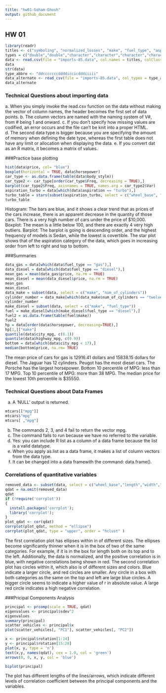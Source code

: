 ```yaml
---
title: "hw01-Soham-Ghosh"
output: github_document
---
```


## HW 01

```r
library(readr)
titles <- c("symboling", "normalized_losses", "make", "fuel_type", "aspiration", "num_of_doors", "body_style", "drive_wheels","engine_location","wheel_base","length","width","height","curb_weight","enginge_type", "num_of_cylinders","engine_size","fuel_system", "bore", "stroke","compression_ratio","horsepower","peak_rpm","city_mpg","highway_mpg","price")
types = c("double","double","character","character","character","character","character","character","character", "double","double","double","double","integer","character","character","integer","character","double","double","double","integer","integer","integer","integer","integer")
data <- read.csv(file = "imports-85.data", col.names = titles, colClasses = types, header = FALSE, na = "?")
data
str(data)
type_abbre <- "ddcccccccddddiccicdddiiiii"
data_alternate <- read_csv(file = "imports-85.data", col_types = type_abbre, na = "?", col_names = types)
data_alternate
```

### Technical Questions about importing data
<enter>
a. When you simply invoke the read.csv function on the data without making the vector of column names, the header becomes the first set of data points.
<enter>
b. The column vectors are named with the naming system of V#, from # being 1 and onward.
<enter>
c. If you don't specify how missing values are codified, an error occurs and the file can't be knit into a proper HTML.
<enter>
d. The second data type is bigger because you are specifying the amount of memory when defining the date type, whereas the first table does not have any limit or allocation when displaying the data.
<enter>
e. If you convert dat as an R matrix, it becomes a matrix of values.

###Practice base plotting
```r
hist(data$price, col= "blue")
boxplot(horizontal = TRUE, data$horsepower)
car_type <- as.data.frame(table(data$body_style))
car_type2 <- car_type[order(car_type$Freq, decreasing = TRUE),]
barplot(car_type2$Freq, axisnames = TRUE, names.arg = car_type2$Var)
aspiration_turbo = data[which(data$aspiration == "turbo"),]
turbo_table = stars(subset(aspiration_turbo, select = c("wheel_base", "length", "width", "height", "price")))
turbo_table
```
Histogram: The bars are blue, and it shows a clear trend that as prices of the cars increase, there is an apparent decrease in the quantity of those cars. There is a very high number of cars under the price of $10,000.
<enter>
Boxplot: The mean is a little below 100, and there are exactly 4 very high outliers.
<enter>
Barplot: The barplot is going is descending order, and the highest frequency of models is Sedan, while the lowest is covertible.
<enter>
The star plot shows that of the aspiration category of the data, which goes in increasing order from left to right and top to bottom. 

###Summaries
```r
data_gas = data[which(data$fuel_type == "gas"),]
data_diesel = data[which(data$fuel_type == "diesel"),]
mean_gas = mean(data_gas$price, na.rm = TRUE)
mean_diesel = mean(data_diesel$price, na.rm = TRUE)
mean_gas
mean_diesel
data_make = subset(data, select = c("make", "num_of_cylinders"))
cylinder_number = data_make[which(data_make$num_of_cylinders == "twelve"),]
cylinder_number
make_diesel = subset(data, select = c("make", "fuel_type"))
fuel = make_diesel[which(make_diesel$fuel_type == "diesel"),]
fuel2 = as.data.frame(table(fuel$make))
fuel2
hp = data[order(data$horsepower, decreasing=TRUE),]
hp[1,]["make"]
quantile(data$city_mpg, c(0.1))
quantile(data$highway_mpg, c(0.9))
bottom = data[which(data$city_mpg < 17),]
median(bottom$price, na.rm= TRUE)
```

The mean price of cars for gas is 12916.41 dollars and 15838.15 dollars for diesel.
<enter> 
The Jaguar has 12 cylinders.
<enter> 
Peugot has the most diesel cars.
<enter> 
The Porsche has the largest horsepower.
<enter> 
Bottom 10 percentile of MPG: less than 17 MPG.
<enter> 
Top 10 percentile of MPG: more than 38 MPG.
<enter> 
The median price for the lowest 10th percentile is $35550.

### Technical Questions about Data Frames
a. A 'NULL' output is returned.
```r
mtcars[["mpg"]]
mtcars$"mpg"
mtcars[ ,"mpg"]
```
b. The commands 2, 3, and 4 fail to return the vector mpg. 
c. The command fails to run because we have no referred to the variable.
d. Yes: you can include R list as a column of a data frame because the list is a valid datatype.
e. When you apply as.list as a data frame, it makes a list of column vectors from the data type.
f. It can be changed into a data framewith the command: data.frame().

### Correlations of quantitative variables
```r
removed_data <- subset(data, select = c("wheel_base","length","width","height","curb_weight","engine_size", "bore", "stroke","compression_ratio","horsepower","peak_rpm","city_mpg","highway_mpg","price"))
qdat = na.omit(removed_data)
qdat
if (!require('corrplot')) 
{
  install.packages('corrplot');
  library('corrplot');
}
plot_qdat <- cor(qdat)
corrplot(plot_qdat, method = "ellipse")
corrplot(plot_qdat, type = "upper", order = "hclust" )
```
The first correlation plot has ellipses within in of different sizes. The ellipses become significantly thinner when it is in the box of two of the same categories. For example, if it is in the box for length both on its top and to the left. Additionally, the data is normalized, and the positive correlation is in blue, with negative correlations being shown in red.
<enter> 
The second correlation plot has circles within it, which also is of different sizes and colors. Blue indicate a larger circle, and red circles are smaller. Any circle in a box with both categories as the same on the top and left are large blue circles. A bigger circle seems to indicate a higher value of r in absolute value. A large red circle indicates a high negative correlation. 
<enter> 

###Pricipal Components Analysis

```r
principal <- prcomp(scale = TRUE, qdat)
eigenvalues <- principal$sdev^2
eigenvalues
summary(principal)
scatter_vehicles <- principal$x
plot(scatter_vehicles[, "PC1"], scatter_vehicles[, "PC2"])

x <- principal$rotation[1:14]
y <- principal$rotation[15:28]
plot(x, y, type = 'n')
text(x,y, names(qdat), cex = 1.0, col = 'green')
arrows(0, 0, x, y, col = 'blue')

biplot(principal)
```

The plot has different lengths of the lines/arrows, which indicate different levels of correlation coefficient between the principal components and the variables. 
